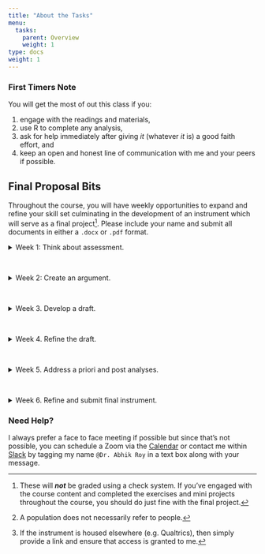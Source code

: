 ```yaml
---
title: "About the Tasks"
menu:
  tasks:
    parent: Overview
    weight: 1
type: docs
weight: 1
---
```


### First Timers Note
You will get the most of out this class if you:

1. engage with the readings and materials,
2. use R to complete any analysis,
3. ask for help immediately after giving *it* (whatever *it* is) a good faith effort, and
4. keep an open and honest line of communication with me and your peers if possible.

## Final Proposal Bits

Throughout the course, you will have weekly opportunities to expand and refine your skill set culminating in the development of an instrument which will serve as a final project^[These will ***not*** be graded using a check system. If you've engaged with the course content and completed the exercises and mini projects throughout the course, you should do just fine with the final project.]. Please include your name and submit all documents in either a `.docx` or `.pdf` format.

<div id="anchorwk1"> 
<details><summary>Week 1: Think about assessment.</summary>
<br>
<p>
Construct a one paragraph case for a population^[A population does not necessarily refer to people.] that needs to be researched, why it should be be studied, and how the data would be quantitative.
</p>
</details>
</div>
<br>

<div id="anchorwk2">
<details><summary>Week 2: Create an argument. </summary>
<br>
<p>
Submit a one to three page proposal outlining specific questions that you would like to assess and then describe an instrument that would be used to assess those items. Include general details on what measures would be used. 
</p>
</details>
</div>
<br>

<div id="anchorwk3">
<details><summary>Week 3. Develop a draft.</summary>
<br>
<p>
Create a draft of your instrument^[If the instrument is housed elsewhere (e.g. Qualtrics), then simply provide a link and ensure that access is granted to me.] by whatever medium you choose and then derive a skeleton. Map the measures directly to the items and group them if possible. 
</p>
</details>
</div>
<br>

<div id="anchorwk4">
<details><summary>Week 4. Refine the draft.</summary>
<br>
<p>
Based on feedback, amend the instrument if necessary and resubmit for further assessment. Explicitly detail what changes were made using a matrix. After approval, administer the instrument for pilot testing.
</p>
</details>
</div>
<br>

<div id="anchorwk5">
<details><summary>Week 5. Address a priori and post analyses.</summary>
<br>
<p>
Submit a one to three page with a description of what approaches were used to assess validity and reliability, and all corresponding data and analyses by csv and an R script, respectively.
</p>
</details>
</div>
<br>

<div id="anchorwk6">
<details><summary>Week 6. Refine and submit final instrument.</summary>
<br>
<p>
After amending, submit the final version of your instrument.
</p>
</details>
</div>

### Need Help?
I always prefer a face to face meeting if possible but since that's not possible, you can schedule a Zoom via the [Calendar](https://calendly.com/nopiecharts/short30){target="_blank"} or contact me within [Slack](http:/2021edp611.slack.com){target="_blank"} by tagging my name `@Dr. Abhik Roy` in a text box along with your message.
